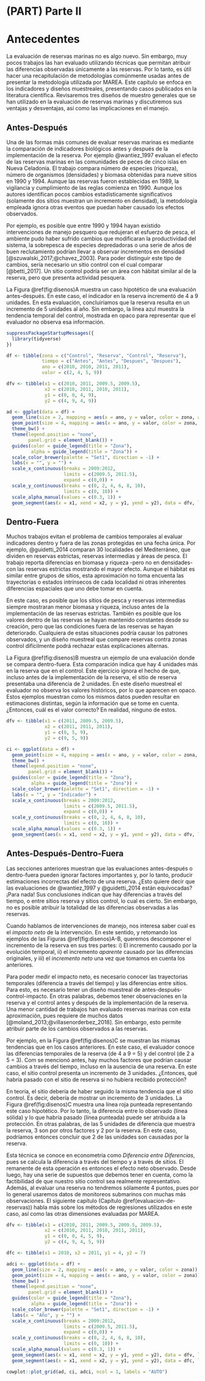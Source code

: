 # (PART) Parte II {-} 

# Antecedentes

La evaluación de reservas marinas no es algo nuevo. Sin embargo, muy pocos trabajos las han evaluado utilizando técnicas que permitan atribuir las diferencias observadas únicamente a las reservas. Por lo tanto, es útil hacer una recapitulación de metodologías comúnmente usadas antes de presentar la metodología utilizada por MAREA. Este capítulo se enfoca en los indicadores y diseños muestreales, presentando casos publicados en la literatura científica. Revisaremos tres diseños de muestro generales que se han utilizado en la evaluación de reservas marinas y discutiremos sus ventajas y desventajas, así como las implicaciones en el manejo.

## Antes-Después

Una de las formas más comunes de evaluar reservas marinas es mediante la comparación de indicadores biológicos antes y después de la implementación de la reserva. Por ejemplo @wantiez_1997 evaluan el efecto de las reservas marinas en las comunidades de peces de cinco islas en Nueva Celadonia. El trabajo compara número de especies (riqueza), número de organismos (densidades) y biomasa obtenidas para nueve sitios en 1990 y 1994. Aunque las reservas fueron establecidas en 1989, la vigilancia y cumplimiento de las reglas comienza en 1990. Aunque los autores identifican pocos cambios estadísticamente significativos (solamente dos sitios muestran un incremento en densidad), la metodología empleada ignora otras eventos que puedan haber causado los efectos observados.

Por ejemplo, es posible que entre 1990 y 1994 hayan existido intervenciones de manejo pesquero que redujeran el esfuerzo de pesca, el ambiente pudo haber sufrido cambios que modificaran la productividad del sistema, la sobrepesca de especies depredadoras o una serie de años de buen reclutamiento podrían llevar a observar incrementos en densidad [@szuwalski_2017;@chavez_2003]. Para poder distinguir este tipo de cambios, sería necesario un sitio control con el cual comparar [@betti_2017]. Un sitio control podría ser un área con hábitat similar al de la reserva, pero que presenta actividad pesquera.

La Figura \@ref(fig:disenos)A muestra un caso hipotético de una evaluación antes-después. En este caso, el indicador en la reserva incrementó de 4 a 9 unidades. En esta evaluación, concluiríamos que la reserva resulta en un incremento de 5 unidades al año. Sin embargo, la línea azul muestra la tendencia temporal del control, mostrada en opaco para representar que el evaluador no observa esa información.

```r

suppressPackageStartupMessages({
  library(tidyverse)
})

df <- tibble(zona = c("Control", "Reserva", "Control", "Reserva"),
             tiempo = c("Antes", "Antes", "Despues", "Despues"),
             ano = c(2010, 2010, 2011, 2011),
             valor = c(2, 4, 5, 9))

dfv <- tibble(x1 = c(2010, 2011, 2009.5, 2009.5),
              x2 = c(2010, 2011, 2010, 2011),
              y1 = c(0, 0, 4, 9),
              y2 = c(4, 9, 4, 9))
```

```r
ad <- ggplot(data = df) +
  geom_line(size = 2, mapping = aes(x = ano, y = valor, color = zona, alpha = zona)) +
  geom_point(size = 4, mapping = aes(x = ano, y = valor, color = zona, alpha = zona))  +
  theme_bw() +
  theme(legend.position = "none",
        panel.grid = element_blank()) +
  guides(color = guide_legend(title = "Zona"),
         alpha = guide_legend(title = "Zona")) +
  scale_color_brewer(palette = "Set1", direction = -1) +
  labs(x = "", y = "") +
  scale_x_continuous(breaks = 2009:2012,
                     limits = c(2009.5, 2011.5),
                     expand = c(0,0)) +
  scale_y_continuous(breaks = c(0, 2, 4, 6, 8, 10),
                     limits = c(0, 10)) +
  scale_alpha_manual(values = c(0.3, 1)) +
  geom_segment(aes(x = x1, xend = x2, y = y1, yend = y2), data = dfv, linetype = "dashed")
```


## Dentro-Fuera

Muchos trabajos evitan el problema de cambios temporales al evaluar indicadores dentro y fuera de las zonas protegidas en una fecha única. Por ejemplo, @guidetti_2014 comparan 30 localidades del Mediterráneo, que dividen en reservas estrictas, reservas intermedias y áreas de pesca. El trabajo reporta diferencias en biomasa y riqueza -pero no en densidades- con las reservas estrictas mostrando el mayor efecto. Aunque el hábitat es similar entre grupos de sitios, esta aproximación no toma encuenta las trayectorias o estados intrínsecos de cada localidad ni otras inherentes diferencias espaciales que uno debe tomar en cuenta.

En este caso, es posible que los sitios de pesca y reservas intermedias siempre mostraran menor biomasa y riqueza, incluso antes de la implementación de las reservas estrictas. También es posible que los valores dentro de las reservas se hayan mantenido constantes desde su creación, pero que las condiciones fuera de las reservas se hayan deteriorado. Cualquiera de estas situaciones podría causar los patrones observados, y un diseño muestreal que compare reservas contra zonas control difícilmente podrá rechazar estas explicaciones alternas.

La Figura \@ref(fig:disenos)B muestra un ejemplo de una evaluación donde se compara dentro-fuera. Esta comparación indica que hay 4 unidades más en la reserva que en el control. Este ejercicio ignora el hecho de que, incluso antes de la implementación de la reserva, el sitio de reserva presentaba una diferencia de 2 unidades. En este diseño muestreal el evaluador no observa los valores históricos, por lo que aparecen en opaco. Estos ejemplos muestran como los mismos datos pueden resultar en estimaciones distintas, según la información que se tome en cuenta. ¿Entonces, cuál es el valor correcto? En realidad, ninguno de estos.

```r
dfv <- tibble(x1 = c(2011, 2009.5, 2009.5),
              x2 = c(2011, 2011, 2011),
              y1 = c(0, 5, 9),
              y2 = c(9, 5, 9))

ci <- ggplot(data = df) +
  geom_point(size = 4, mapping = aes(x = ano, y = valor, color = zona, alpha = tiempo))  +
  theme_bw() +
  theme(legend.position = "none",
        panel.grid = element_blank()) +
  guides(color = guide_legend(title = "Zona"),
         alpha = guide_legend(title = "Zona")) +
  scale_color_brewer(palette = "Set1", direction = -1) +
  labs(x = "", y = "Indicador") +
  scale_x_continuous(breaks = 2009:2012,
                     limits = c(2009.5, 2011.5),
                     expand = c(0,0)) +
  scale_y_continuous(breaks = c(0, 2, 4, 6, 8, 10),
                     limits = c(0, 10)) +
  scale_alpha_manual(values = c(0.3, 1)) +
  geom_segment(aes(x = x1, xend = x2, y = y1, yend = y2), data = dfv, linetype = "dashed")
```


## Antes-Después-Dentro-Fuera


Las secciones anteriores muestran que las evaluaciones antes-después o dentro-fuera pueden ignorar factores importantes y, por lo tanto, producir estimaciones incorrectas del efecto de una reserva. ¿Esto quiere decir que las evaluaciones de @wantiez_1997 y @guidetti_2014 están equivocadas? ¡Para nada! Sus conclusiones indican que hay diferencias a través del tiempo, o entre sitios reserva y sitios control, lo cual es cierto. Sin embargo, no es posible atribuir la totalidad de las diferencias observadas a las reservas.

Cuando hablamos de intervenciones de manejo, nos interesa saber cual es el *impacto neto* de la intervención. En este sentido, y retomando los ejemplos de las Figuras \@ref(fig:disenos)A-B, queremos descomponer el incremento de la reserva en sus tres partes: i) El incremento causado por la evolución temporal, ii) el incremento *aparente* causado por las diferencias originales, y iii) el *incremento neto* una vez que tomamos en cuenta los anteriores.

Para poder medir el impacto neto, es necesario conocer las trayectorias temporales (diferencia a través del tiempo) y las diferencias entre sitios. Para esto, es necesario tener un diseño muestreal de antes-después-control-impacto. En otras palabras, debemos tener observaciones en la reserva y el control antes y después de la implementación de la reserva. Una menor cantidad de trabajos han evaluado reservas marinas con esta aproximación, pues requiere de muchos datos [@moland_2013;@villasenorderbez_2018]. Sin embargo, esto permite atribuir parte de los cambios observados a las reservas.

Por ejemplo, en la Figura \@ref(fig:disenos)C se muestran las mismas tendencias que en los casos anteriores. En este caso, el evaluador conoce las diferencias temporales de la reserva (de 4 a 9 = 5) y del control (de 2 a 5 = 3). Com se mencionó antes, hay muchos factores que podrían causar cambios a través del tiempo, incluso en la ausencia de una reserva. En este caso, el sitio control presenta un incremento de 3 unidades. ¿Entonces, qué habría pasado con el sitio de reserva si no hubiera recibido protección?

En teoría, el sitio debería de haber seguido la misma tendencia que el sitio control. Es decir, debería de mostrar un incremento de 3 unidades. La Figura \@ref(fig:disenos)C muestra una línea roja punteada representando este caso hipotético. Por lo tanto, la diferencia entre lo observado (línea sólida) y lo que habría pasado (línea punteada) puede ser atribuida a la protección. En otras palabras, de las 5 unidades de diferencia que muestra la reserva, 3 son por otros factores y 2 por la reserva. En este caso, podríamos entonces concluir que 2 de las unidades son causadas por la reserva.

Esta técnica se conoce en econometría como *Diferencia entre Diferencias*, pues se calcula la diferencia a través del tiempo y a través de sitios. El remanente de esta operación es entonces el efecto neto observado. Desde luego, hay una serie de supuestos que debemos tener en cuenta, como la factibilidad de que nuestro sitio control sea realmente representativo. Además, al evaluar una reserva no tendremos sólamente 4 puntos, pues por lo general usaremos datos de monitoreos submarinos con muchas más observaciones. El siguiente capítulo (Capítulo \@ref(evaluacion-de-reservas)) habla más sobre los métodos de regresiones utilizados en este caso, así como las otras dimensiones evaluadas por MAREA.

```r
dfv <- tibble(x1 = c(2010, 2011, 2009.5, 2009.5, 2009.5),
              x2 = c(2010, 2011, 2010, 2011, 2011),
              y1 = c(0, 0, 4, 5, 9),
              y2 = c(4, 9, 4, 5, 9))

dfc <- tibble(x1 = 2010, x2 = 2011, y1 = 4, y2 = 7)

adci <- ggplot(data = df) +
  geom_line(size = 2, mapping = aes(x = ano, y = valor, color = zona)) +
  geom_point(size = 4, mapping = aes(x = ano, y = valor, color = zona))  +
  theme_bw() +
  theme(legend.position = "none",
        panel.grid = element_blank()) +
  guides(color = guide_legend(title = "Zona"),
         alpha = guide_legend(title = "Zona")) +
  scale_color_brewer(palette = "Set1", direction = -1) +
  labs(x = "Año", y = "") +
  scale_x_continuous(breaks = 2009:2012,
                     limits = c(2009.5, 2011.5),
                     expand = c(0,0)) +
  scale_y_continuous(breaks = c(0, 2, 4, 6, 8, 10),
                     limits = c(0, 10)) +
  scale_alpha_manual(values = c(0.3, 1)) +
  geom_segment(aes(x = x1, xend = x2, y = y1, yend = y2), data = dfv, linetype = "dashed") +
  geom_segment(aes(x = x1, xend = x2, y = y1, yend = y2), data = dfc, linetype = "dotted", color = "red", size = 2, alpha = 0.5)
```

```r
cowplot::plot_grid(ad, ci, adci, ncol = 1, labels = "AUTO")
```

